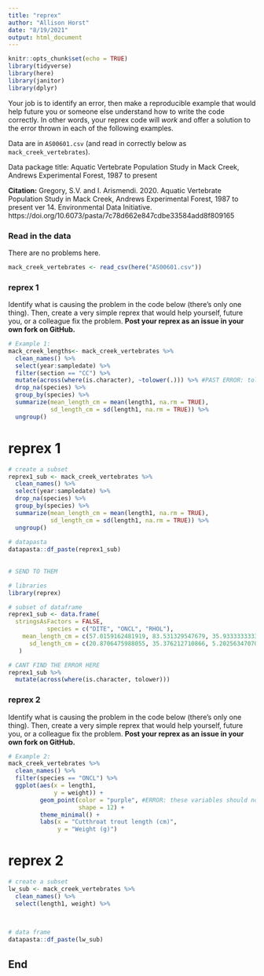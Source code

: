```yaml
---
title: "reprex"
author: "Allison Horst"
date: "8/19/2021"
output: html_document
---
```


```r
knitr::opts_chunk$set(echo = TRUE)
library(tidyverse)
library(here)
library(janitor)
library(dplyr)
```

Your job is to identify an error, then make a reproducible example that would help future you or someone else understand how to write the code correctly. In other words, your reprex code will *work* and offer a solution to the error thrown in each of the following examples. 

Data are in `AS00601.csv` (and read in correctly below as `mack_creek_vertebrates`). 

Data package title: Aquatic Vertebrate Population Study in Mack Creek, Andrews Experimental Forest, 1987 to present

**Citation:** Gregory, S.V. and I. Arismendi. 2020. Aquatic Vertebrate Population Study in Mack Creek, Andrews Experimental Forest, 1987 to present ver 14. Environmental Data Initiative. https://doi.org/10.6073/pasta/7c78d662e847cdbe33584add8f809165

### Read in the data 

There are no problems here. 
```r
mack_creek_vertebrates <- read_csv(here("AS00601.csv"))
```

### reprex 1

Identify what is causing the problem in the code below (there's only one thing). Then, create a very simple reprex that would help yourself, future you, or a colleague fix the problem. **Post your reprex as an issue in your own fork on GitHub.**

```r
# Example 1: 
mack_creek_lengths<- mack_creek_vertebrates %>% 
  clean_names() %>% 
  select(year:sampledate) %>% 
  filter(section == "CC") %>% 
  mutate(across(where(is.character), ~tolower(.))) %>% #PAST ERROR: tolower needs a ~ and a argument
  drop_na(species) %>% 
  group_by(species) %>% 
  summarize(mean_length_cm = mean(length1, na.rm = TRUE),
            sd_length_cm = sd(length1, na.rm = TRUE)) %>% 
  ungroup()
```


# reprex 1 
```r
# create a subset 
reprex1_sub <- mack_creek_vertebrates %>% 
  clean_names() %>% 
  select(year:sampledate) %>% 
  drop_na(species) %>% 
  group_by(species) %>% 
  summarize(mean_length_cm = mean(length1, na.rm = TRUE),
            sd_length_cm = sd(length1, na.rm = TRUE)) %>% 
  ungroup()
  
# datapasta 
datapasta::df_paste(reprex1_sub)
  
  
# SEND TO THEM

# libraries 
library(reprex)

# subset of dataframe
reprex1_sub <- data.frame(
  stringsAsFactors = FALSE,
           species = c("DITE", "ONCL", "RHOL"),
    mean_length_cm = c(57.0159162481919, 83.531329547679, 35.9333333333333),
      sd_length_cm = c(20.8706475988055, 35.376212710866, 5.20256347070045)
   )

# CANT FIND THE ERROR HERE 
reprex1_sub %>% 
  mutate(across(where(is.character, tolower)))

```






### reprex 2

Identify what is causing the problem in the code below (there's only one thing). Then, create a very simple reprex that would help yourself, future you, or a colleague fix the problem. **Post your reprex as an issue in your own fork on GitHub.**

```r
# Example 2:
mack_creek_vertebrates %>% 
  clean_names() %>% 
  filter(species == "ONCL") %>% 
  ggplot(aes(x = length1, 
             y = weight)) +
         geom_point(color = "purple", #ERROR: these variables should not be in aes() 
                    shape = 12) +
         theme_minimal() +
         labs(x = "Cutthroat trout length (cm)",
              y = "Weight (g)")

```




# reprex 2 
```r
# create a subset 
lw_sub <- mack_creek_vertebrates %>% 
  clean_names() %>% 
  select(length1, weight) %>% 
  
  

# data frame 
datapasta::df_paste(lw_sub)

```




## End
